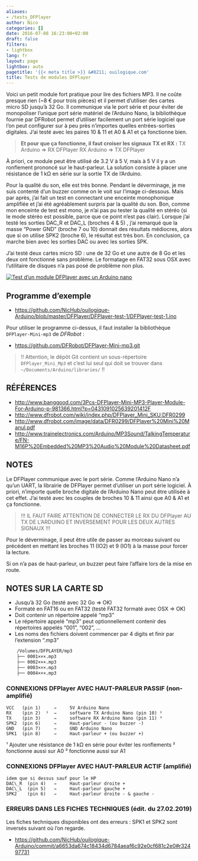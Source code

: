 ```yaml
---
aliases:
- /tests_DFPlayer
author: Nico
categories: []
date: 2016-07-08 16:23:00+02:00
draft: false
filters:
- lightbox
lang: fr
layout: page
lightbox: auto
pagetitle: '{{< meta title >}} &#8211; ouilogique.com'
title: Tests de modules DFPlayer
---
```


Voici un petit module fort pratique pour lire des fichiers MP3.
Il ne coûte presque rien (~8 € pour trois pièces) et il permet d’utiliser des cartes micro SD jusqu’à 32 Go.
Il communique via le port série et pour éviter de monopoliser l’unique port série matériel de l’Arduino Nano, la bibliothèque fournie par DFRobot permet d’utiliser facilement un port série logiciel que l’on peut configurer sur à peu près n’importes quelles entrées-sorties digitales.
J’ai testé avec les paires 10 & 11 et A0 & A1 et ça fonctionne bien.

> **Et pour que ça fonctionne, il faut croiser les signaux TX et RX :**
> TX Arduino ⇒ RX DFPlayer
> RX Arduino ⇒ TX DFPlayer

À priori, ce module peut être utilisé de 3.2 V à 5 V, mais à 5 V il y a un ronflement prononcé sur le haut-parleur.
La solution consiste à placer une résistance de 1 kΩ en série sur la sortie TX de l’Arduino.

Pour la qualité du son, elle est très bonne.
Pendant le déverminage, je me suis contenté d’un buzzer comme on le voit sur l’image ci-dessous.
Mais par après, j’ai fait un test en connectant une enceinte monophonique amplifiée et j’ai été agréablement surpris par la qualité du son.
Bon, comme mon enceinte de test est mono, je n’ai pas pu tester la qualité en stéréo (si le mode stéréo est possible, parce que ce point n’est pas clair).
Lorsque j’ai testé les sorties DAC_R et DAC_L (broches 4 & 5) , j’ai remarqué que la masse “Power GND” (broche 7 ou 10) donnait des résultats médiocres, alors que si on utilise SPK2 (broche 6), le résultat est très bon.
En conclusion, ça marche bien avec les sorties DAC ou avec les sorties SPK.

J’ai testé deux cartes micro SD : une de 32 Go et une autre de 8 Go et les deux ont fonctionné sans problème.
Le formatage en FAT32 sous OSX avec l’utilitaire de disques n’a pas posé de problème non plus.

[![Test d’un module DFPlayer avec un Arduino nano][img_1]][img_1]

[img_1]: ./images/2016-07-08-tests_DFPlayer_001_lowres.jpg

## Programme d’exemple

-   <https://github.com/NicHub/ouilogique-Arduino/blob/master/DFPlayer/DFPlayer-test-1/DFPlayer-test-1.ino>

Pour utiliser le programme ci-dessus, il faut installer la bibliothèque `DFPlayer-Mini-mp3` de *DFRobot* :

-   <https://github.com/DFRobot/DFPlayer-Mini-mp3.git>

> !! Attention, le dépôt Git contient un sous-répertoire `DFPlayer_Mini_Mp3` et c’est lui seul qui doit se trouver dans `~/Documents/Arduino/libraries/` !!

## RÉFÉRENCES

-   <http://www.banggood.com/3Pcs-DFPlayer-Mini-MP3-Player-Module-For-Arduino-p-981366.html?p=0431091025639201412F>
-   <http://www.dfrobot.com/wiki/index.php/DFPlayer_Mini_SKU:DFR0299>
-   <http://www.dfrobot.com/image/data/DFR0299/DFPlayer%20Mini%20Manul.pdf>
-   <http://www.trainelectronics.com/Arduino/MP3Sound/TalkingTemperature/FN-M16P%20Embedded%20MP3%20Audio%20Module%20Datasheet.pdf>

## NOTES

Le DFPlayer communique avec le port série.
Comme l’Arduino Nano n’a qu’un UART, la librairie de DFPlayer permet d’utiliser un port série logiciel.
À priori, n’importe quelle broche digitale de l’Arduino Nano peut être utilisée à cet effet.
J’ai testé avec les couples de broches 10 & 11 ainsi que A0 & A1 et ça fonctionne.

> !!! IL FAUT FAIRE ATTENTION DE CONNECTER LE RX DU DFPlayer AU TX DE L’ARDUINO ET INVERSEMENT POUR LES DEUX AUTRES SIGNAUX !!!

Pour le déverminage, il peut être utile de passer au morceau suivant ou précédent en mettant les broches 11 (IO2) et 9 (IO1) à la masse pour forcer la lecture.

Si on n’a pas de haut-parleur, un buzzer peut faire l’affaire lors de la mise en route.

## NOTES SUR LA CARTE SD

-   Jusqu’à 32 Go (testé avec 32 Go ⇒ OK)
-   Formaté en FAT16 ou en FAT32 (testé FAT32 formaté avec OSX ⇒ OK)
-   Doit contenir un répertoire appelé “mp3”
-   Le répertoire appelé “mp3” peut optionnellement contenir des répertoires appelés “001”, “002”, ...
-   Les noms des fichiers doivent commencer par 4 digits et finir par l’extension “.mp3”

```bash
	/Volumes/DFPLAYER/mp3
	├── 0001×××.mp3
	├── 0002×××.mp3
	├── 0003×××.mp3
	├── 0004×××.mp3
```

### CONNEXIONS DFPlayer AVEC HAUT-PARLEUR PASSIF (non-amplifié)

    VCC   (pin 1)     ⇒     5V Arduino Nano
    RX    (pin 2)  ¹  ⇒     software TX Arduino Nano (pin 10) ²
    TX    (pin 3)     ⇒     software RX Arduino Nano (pin 11) ³
    SPK2  (pin 6)     ⇒     Haut-parleur - (ou buzzer -)
    GND   (pin 7)     ⇒     GND Arduino Nano
    SPK1  (pin 8)     ⇒     Haut-parleur + (ou buzzer +)

¹ Ajouter une résistance de 1 kΩ en série pour éviter les ronflements
² fonctionne aussi sur A0
³ fonctionne aussi sur A1

### CONNEXIONS DFPlayer AVEC HAUT-PARLEUR ACTIF (amplifié)

    idem que si dessus sauf pour le HP
    DAC\_R  (pin 4)   ⇒     Haut-parleur droite +
    DAC\_L  (pin 5)   ⇒     Haut-parleur gauche +
    SPK2    (pin 6)   ⇒     Haut-parleur droite - & gauche -

### ERREURS DANS LES FICHES TECHNIQUES (édit. du 27.02.2019)

Les fiches techniques disponibles ont des erreurs :
SPK1 et SPK2 sont inversés suivant où l’on regarde.

-   <https://github.com/NicHub/ouilogique-Arduino/commit/a6653da674c18434d6784aeaf6c92e0cf681c2e0#r32497731>
